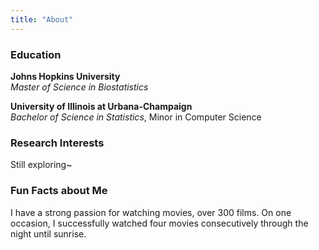 ```yaml
---
title: "About"
---
```


### Education

**Johns Hopkins University**  
*Master of Science in Biostatistics*

**University of Illinois at Urbana-Champaign**  
*Bachelor of Science in Statistics*, Minor in Computer Science


### Research Interests
Still exploring~


### Fun Facts about Me
I have a strong passion for watching movies, over 300 films. On one occasion, I successfully watched four movies consecutively through the night until sunrise.
